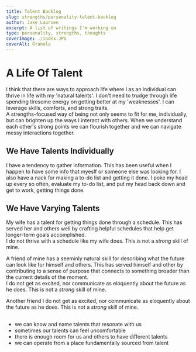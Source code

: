 ```yaml
---
title: Talent Backlog
slug: strengths/personality-talent-backlog
author: Jake Laursen
excerpt: A list of writings I'm working on
type: personality, strengths, thoughts
coverImage: ./index.JPG
coverAlt: Granola
---
```


# A Life Of Talent

I think that there are ways to approach life where I as an individual can thrive in life with my 'natural talents'. I don't need to trudge through life spending tiresome energy on getting better at my 'weaknesses'. I can leverage skills, comforts, and strong traits.  
A strengths-focused way of being not only seems to fit for me, individually, but can brighten up the ways I interact with others. When we understand each other's strong points we can flourish together and we can navigate messy interactions together.

## We Have Talents Individually

I have a tendency to gather information. This has been useful when I happen to have some info that myeslf or someone else was looking for.
I also have a nack for making a to-do list and getting it done. I poke my head up every so often, evaluate my to-do list, and put my head back down and get to work, getting things done.

## We Have Varying Talents

My wife has a talent for getting things done through a schedule. This has served her and others well by crafting helpful schedules that help get longer-term goals accomplished.  
I do not thrive with a schedule like my wife does. This is not a _strong_ skill of mine.

A friend of mine has a seeminly natural skill for describing what the future can look like for himself and others. This has served himself and other by contributing to a sense of purpose that connects to something broader than the current details of the moment.  
I do not get as excited, nor communicate as eloquently about the future as he does. This is not a _strong_ skill of mine.

Another friend
I do not get as excited, nor communicate as eloquently about the future as he does. This is not a _strong_ skill of mine.

##

- we can know and name talents that resonate with us
- sometimes our talents can feel uncomfortable
- there is enough room for us and others to have different talents
- we can operate from a place fundamentally sourced from talent
